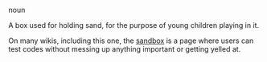 noun

A box used for holding sand, for the purpose of young children playing in it. 

On many wikis, including this one, the [[wiktionary:sandbox|sandbox]] is a page where users can test codes without messing up anything important or getting yelled at.